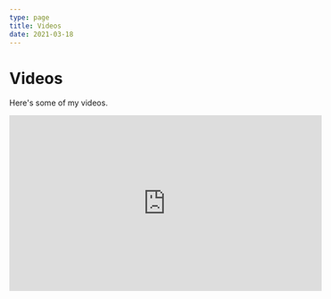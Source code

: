 ```yaml
---
type: page
title: Videos
date: 2021-03-18
---
```


# Videos

Here's some of my videos.
<Bleed full>
 <iframe width="560" height="315" 
src="https://www.youtube.com/embed/sC0NotIxYH4" 
title="YouTube video player"
 frameborder="0"
  allow="accelerometer; autoplay; clipboard-write; encrypted-media; gyroscope; picture-in-picture" allowfullscreen>
  </iframe>
</Bleed>

